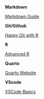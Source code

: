 **Markdown**

[Markdown Guide](https://www.markdownguide.org/)

**Git/Github**

[Happy Git with R](https://happygitwithr.com/)

**R**

[Advanced R](https://adv-r.hadley.nz/)

**Quarto**

[Quarto Website](https://quarto.org/)

**VScode**

[VSCode Basics](https://code.visualstudio.com/docs/introvideos/basics)
